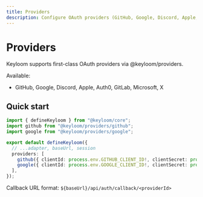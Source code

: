 ```yaml
---
title: Providers
description: Configure OAuth providers (GitHub, Google, Discord, Apple, Auth0, GitLab, Microsoft, X).
---
```



# Providers

Keyloom supports first-class OAuth providers via @keyloom/providers.

Available:
- GitHub, Google, Discord, Apple, Auth0, GitLab, Microsoft, X

## Quick start

```ts title="keyloom.config.ts"
import { defineKeyloom } from "@keyloom/core";
import github from "@keyloom/providers/github";
import google from "@keyloom/providers/google";

export default defineKeyloom({
  // ...adapter, baseUrl, session
  providers: [
    github({ clientId: process.env.GITHUB_CLIENT_ID!, clientSecret: process.env.GITHUB_CLIENT_SECRET! }),
    google({ clientId: process.env.GOOGLE_CLIENT_ID!, clientSecret: process.env.GOOGLE_CLIENT_SECRET! }),
  ],
});
```

Callback URL format: `${baseUrl}/api/auth/callback/<providerId>`

<Cards>
  <Card title="GitHub" href="/docs/providers/github" />
  <Card title="Google" href="/docs/providers/google" />
</Cards>

